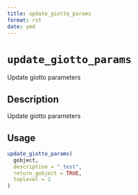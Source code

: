 ```yaml
--- 
title: update_giotto_params 
format: rst 
date: ymd 
--- 
```

# `update_giotto_params`

Update giotto parameters


## Description

Update giotto parameters


## Usage

```r
update_giotto_params(
  gobject,
  description = "_test",
  return_gobject = TRUE,
  toplevel = 2
)
```


